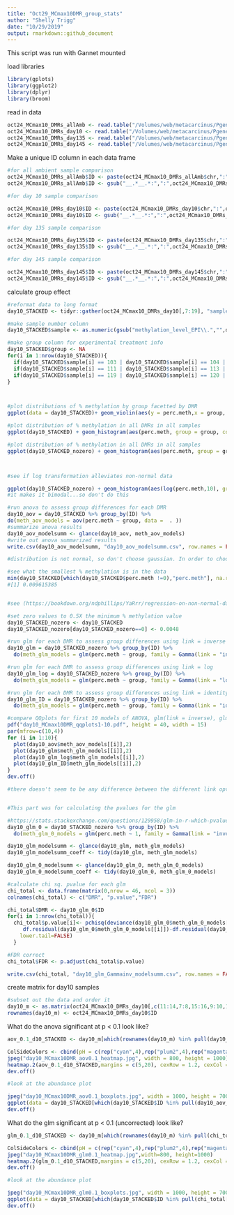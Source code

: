 ```yaml
---
title: "Oct29_MCmax10DMR_group_stats"
author: "Shelly Trigg"
date: "10/29/2019"
output: rmarkdown::github_document
---
```


This script was run with Gannet mounted


load libraries
```r
library(gplots)
library(ggplot2)
library(dplyr)
library(broom)

```

read in data
```r
oct24_MCmax10_DMRs_allAmb <- read.table("/Volumes/web/metacarcinus/Pgenerosa/analyses/20191024_10bp/amb_AllTimes_DMR250bp_MCmax10_cov5x_rms_results_filtered.tsv", header = TRUE, sep = "\t")
oct24_MCmax10_DMRs_day10 <- read.table("/Volumes/web/metacarcinus/Pgenerosa/analyses/20191024_10bp/day10_AllpH_DMR250bp_MCmax10_cov5x_rms_results_filtered.tsv", header = TRUE, sep = "\t")
oct24_MCmax10_DMRs_day135 <- read.table("/Volumes/web/metacarcinus/Pgenerosa/analyses/20191024_10bp/day135_AllpH_DMR250bp_MCmax10_cov5x_rms_results_filtered.tsv", header = TRUE, sep = "\t")
oct24_MCmax10_DMRs_day145 <- read.table("/Volumes/web/metacarcinus/Pgenerosa/analyses/20191024_10bp/day145_AllpH_DMR250bp_MCmax10_cov5x_rms_results_filtered.tsv", header = TRUE, sep = "\t")

```



Make a unique ID column in each data frame
```r
#for all ambient sample comparison
oct24_MCmax10_DMRs_allAmb$ID <- paste(oct24_MCmax10_DMRs_allAmb$chr,":",oct24_MCmax10_DMRs_allAmb$start,"-",oct24_MCmax10_DMRs_allAmb$end, sep = "")
oct24_MCmax10_DMRs_allAmb$ID <- gsub("__.*__.*:",":",oct24_MCmax10_DMRs_allAmb$ID)

#for day 10 sample comparison

oct24_MCmax10_DMRs_day10$ID <- paste(oct24_MCmax10_DMRs_day10$chr,":",oct24_MCmax10_DMRs_day10$start,"-",oct24_MCmax10_DMRs_day10$end, sep = "")
oct24_MCmax10_DMRs_day10$ID <- gsub("__.*__.*:",":",oct24_MCmax10_DMRs_day10$ID)

#for day 135 sample comparison

oct24_MCmax10_DMRs_day135$ID <- paste(oct24_MCmax10_DMRs_day135$chr,":",oct24_MCmax10_DMRs_day135$start,"-",oct24_MCmax10_DMRs_day135$end, sep = "")
oct24_MCmax10_DMRs_day135$ID <- gsub("__.*__.*:",":",oct24_MCmax10_DMRs_day135$ID)

#for day 145 sample comparison

oct24_MCmax10_DMRs_day145$ID <- paste(oct24_MCmax10_DMRs_day145$chr,":",oct24_MCmax10_DMRs_day145$start,"-",oct24_MCmax10_DMRs_day145$end, sep = "")
oct24_MCmax10_DMRs_day145$ID <- gsub("__.*__.*:",":",oct24_MCmax10_DMRs_day145$ID)


```


calculate group effect
```r
#reformat data to long format
day10_STACKED <- tidyr::gather(oct24_MCmax10_DMRs_day10[,7:19], "sample", "perc.meth",1:12)

#make sample number column
day10_STACKED$sample <- as.numeric(gsub("methylation_level_EPI\\.","",day10_STACKED$sample))

#make group column for experimental treatment info
day10_STACKED$group <- NA
for(i in 1:nrow(day10_STACKED)){
  if(day10_STACKED$sample[i] == 103 | day10_STACKED$sample[i] == 104 | day10_STACKED$sample[i] == 127 | day10_STACKED$sample[i] == 128){day10_STACKED$group[i] <- "low.pH"}
  if(day10_STACKED$sample[i] == 111 | day10_STACKED$sample[i] == 113 | day10_STACKED$sample[i] == 143 | day10_STACKED$sample[i] == 145){day10_STACKED$group[i] <- "superlow.pH"}
  if(day10_STACKED$sample[i] == 119 | day10_STACKED$sample[i] == 120 | day10_STACKED$sample[i] == 135 | day10_STACKED$sample[i] == 136){day10_STACKED$group[i] <- "amb"}
}



#plot distributions of % methylation by group facetted by DMR
ggplot(data = day10_STACKED)+ geom_violin(aes(y = perc.meth,x = group, fill = group)) + facet_wrap(~ID, scale = "free") + theme_bw() + theme(axis.text.x = element_text(size = 7,angle = 45, hjust = 1),axis.title=element_text(size=12,face="bold"))

#plot distribution of % methylation in all DMRs in all samples
ggplot(day10_STACKED) + geom_histogram(aes(perc.meth, group = group, color = group,fill = group), bins = 10, position = "identity", alpha = 0.5) + theme_bw()

#plot distribution of % methylation in all DMRs in all samples
ggplot(day10_STACKED_nozero) + geom_histogram(aes(perc.meth, group = group, color = group,fill = group), bins = 20, position = "identity", alpha = 0.5) + theme_bw()



#see if log transformation alleviates non-normal data

ggplot(day10_STACKED_nozero) + geom_histogram(aes(log(perc.meth,10), group = group, color = group,fill = group), bins = 20, position = "identity", alpha = 0.5) + theme_bw()
#it makes it bimodal...so don't do this

#run anova to assess group differences for each DMR
day10_aov = day10_STACKED %>% group_by(ID) %>%
do(meth_aov_models = aov(perc.meth ~ group, data =  . ))
#summarize anova results
day10_aov_modelsumm <- glance(day10_aov, meth_aov_models)
#write out anova summarized results
write.csv(day10_aov_modelsumm, "day10_aov_modelsumm.csv", row.names = FALSE, quote = FALSE)

#distribution is not normal, so don't choose gaussian. In order to choose gamma, values cannot be zero so convert to very small number

#see what the smallest % methylation is in the data
min(day10_STACKED[which(day10_STACKED$perc.meth !=0),"perc.meth"], na.rm = TRUE)
#[1] 0.009615385


#see (https://bookdown.org/ndphillips/YaRrr/regression-on-non-normal-data-with-glm.html) for advice on which family to choose

#set zero values to 0.5X the minimum % methylation value
day10_STACKED_nozero <- day10_STACKED
day10_STACKED_nozero[day10_STACKED_nozero==0] <- 0.0048

#run glm for each DMR to assess group differences using link = inverse
day10_glm = day10_STACKED_nozero %>% group_by(ID) %>%
  do(meth_glm_models = glm(perc.meth ~ group, family = Gamma(link = "inverse"), data =  . ))

#run glm for each DMR to assess group differences using link = log
day10_glm_log = day10_STACKED_nozero %>% group_by(ID) %>%
  do(meth_glm_models = glm(perc.meth ~ group, family = Gamma(link = "log"), data =  . ))

#run glm for each DMR to assess group differences using link = identity
day10_glm_ID = day10_STACKED_nozero %>% group_by(ID) %>%
  do(meth_glm_models = glm(perc.meth ~ group, family = Gamma(link = "identity"), data =  . ))

#compare QQplots for first 10 models of ANOVA, glm(link = inverse), glm(link = log), glm(link = identity)
pdf("day10_MCmax10DMR_qqplots1-10.pdf", height = 40, width = 15)
par(mfrow=c(10,4))
for (i in 1:10){
  plot(day10_aov$meth_aov_models[[i]],2)
  plot(day10_glm$meth_glm_models[[i]],2)
  plot(day10_glm_log$meth_glm_models[[i]],2)
  plot(day10_glm_ID$meth_glm_models[[i]],2)
}
dev.off()

#there doesn't seem to be any difference between the different link options in the glm, so just go with glm(link = inverse)


#This part was for calculating the pvalues for the glm

#https://stats.stackexchange.com/questions/129958/glm-in-r-which-pvalue-represents-the-goodness-of-fit-of-entire-model
day10_glm_0 = day10_STACKED_nozero %>% group_by(ID) %>%
  do(meth_glm_0_models = glm(perc.meth ~ 1, family = Gamma(link = "inverse"), data =  . ))

day10_glm_modelsumm <- glance(day10_glm, meth_glm_models)
day10_glm_modelsumm_coeff <- tidy(day10_glm, meth_glm_models) 

day10_glm_0_modelsumm <- glance(day10_glm_0, meth_glm_0_models)
day10_glm_0_modelsumm_coeff <- tidy(day10_glm_0, meth_glm_0_models) 

#calculate chi sq. pvalue for each glm
chi_total <- data.frame(matrix(0,nrow = 46, ncol = 3))
colnames(chi_total) <- c("DMR", "p.value","FDR")

chi_total$DMR <- day10_glm_0$ID
for(i in 1:nrow(chi_total)){
  chi_total$p.value[i]<- pchisq(deviance(day10_glm_0$meth_glm_0_models[[i]])-deviance(day10_glm$meth_glm_models[[i]]),
     df.residual(day10_glm_0$meth_glm_0_models[[i]])-df.residual(day10_glm$meth_glm_models[[i]]),
    lower.tail=FALSE)
  }

#FDR correct
chi_total$FDR <- p.adjust(chi_total$p.value)

write.csv(chi_total, "day10_glm_Gammainv_modelsumm.csv", row.names = FALSE, quote = FALSE)
```

create matrix for day10 samples
```r
#subset out the data and order it
day10_m <- as.matrix(oct24_MCmax10_DMRs_day10[,c(11:14,7:8,15:16,9:10,17:18)])
rownames(day10_m) <- oct24_MCmax10_DMRs_day10$ID
```


What do the anova significant at p < 0.1 look like?
```r
aov_0.1_d10_STACKED <- day10_m[which(rownames(day10_m) %in% pull(day10_aov_modelsumm[which(day10_aov_modelsumm$p.value < 0.1),],ID)),]

ColSideColors <- cbind(pH = c(rep("cyan",4),rep("plum2",4),rep("magenta",4)))
jpeg("day10_MCmax10DMR_aov0.1_heatmap.jpg", width = 800, height = 1000)
heatmap.2(aov_0.1_d10_STACKED,margins = c(5,20), cexRow = 1.2, cexCol = 1,ColSideColors = ColSideColors, Colv=NA, col = bluered, na.color = "black", density.info = "none", trace = "none", scale = "row")
dev.off()

#look at the abundance plot

jpeg("day10_MCmax10DMR_aov0.1_boxplots.jpg", width = 1000, height = 700)
ggplot(data = day10_STACKED[which(day10_STACKED$ID %in% pull(day10_aov_modelsumm[which(day10_aov_modelsumm$p.value < 0.1),],ID)),])+ geom_violin(aes(y = perc.meth,x = group, fill = group)) + facet_wrap(~ID, scale = "free") + theme_bw() + theme(axis.text.x = element_text(size = 7,angle = 45, hjust = 1),axis.title=element_text(size=12,face="bold"))
dev.off()

```

What do the glm significant at p < 0.1 (uncorrected) look like?
```r
glm_0.1_d10_STACKED <- day10_m[which(rownames(day10_m) %in% pull(chi_total[which(chi_total$p.value < 0.1),],DMR)),]

ColSideColors <- cbind(pH = c(rep("cyan",4),rep("plum2",4),rep("magenta",4)))
jpeg("day10_MCmax10DMR_glm0.1_heatmap.jpg",width=800, height=1000)
heatmap.2(glm_0.1_d10_STACKED,margins = c(5,20), cexRow = 1.2, cexCol = 1,ColSideColors = ColSideColors, Colv=NA, col = bluered, na.color = "black", density.info = "none", trace = "none", scale = "row")
dev.off()

#look at the abundance plot

jpeg("day10_MCmax10DMR_glm0.1_boxplots.jpg", width = 1000, height = 700)
ggplot(data = day10_STACKED[which(day10_STACKED$ID %in% pull(chi_total[which(chi_total$p.value < 0.1),],DMR)),])+ geom_violin(aes(y = perc.meth,x = group, fill = group)) + facet_wrap(~ID, scale = "free") + theme_bw() + theme(axis.text.x = element_text(size = 7,angle = 45, hjust = 1),axis.title=element_text(size=12,face="bold"))
dev.off()

```